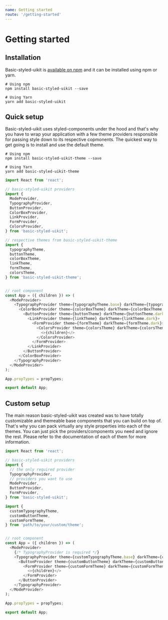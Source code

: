 ```yaml
---
name: Getting started
route: '/getting-started'
---
```


# Getting started

## Installation

Basic-styled-uikit is [available on npm](https://www.npmjs.com/package/basic-styled-uikit) and it can be installed using npm or yarn.

```
# Using npm
npm install basic-styled-uikit --save

# Using Yarn
yarn add basic-styled-uikit
```


## Quick setup

Basic-styled-uikit uses styled-components under the hood and that's why you have to wrap your application with a few theme providers responsible for passing style down to its respective copmonents. The quickest way to get going is to install and use the default theme.

```
# Using npm
npm install basic-styled-uikit-theme --save

# Using Yarn
yarn add basic-styled-uikit-theme
```

```js
import React from 'react';

// basic-styled-uikit providers
import {
  ModeProvider,
  TypographyProvider,
  ButtonProvider,
  ColorBoxProvider,
  LinkProvider,
  FormProvider,
  ColorsProvider,
} from 'basic-styled-uikit';

// respective themes from basic-styled-uikit-theme
import {
  typographyTheme,
  buttonTheme,
  colorBoxTheme,
  linkTheme,
  formTheme,
  colorsTheme,
} from 'basic-styled-uikit-theme';


// root component
const App = ({ children }) => (
  <ModeProvider>
    <TypographyProvider theme={typographyTheme.base} darkTheme={typographyTheme.dark}>
      <ColorBoxProvider theme={colorBoxTheme} darkTheme={colorBoxTheme.dark}>
        <ButtonProvider theme={buttonTheme} darkTheme={buttonTheme.dark}>
          <LinkProvider theme={linkTheme} darkTheme={linkTheme.dark}>
            <FormProvider theme={formTheme} darkTheme={formTheme.dark}>
              <ColorsProvider theme={colorsTheme} darkTheme={colorsTheme.dark}>
                <>{children}</>
              </ColorsProvider>
            </FormProvider>
          </LinkProvider>
        </ButtonProvider>
      </ColorBoxProvider>
    </TypographyProvider>
  </ModeProvider>
);

App.propTypes = propTypes;

export default App;
```


## Custom setup

The main reason basic-styled-uikit was created was to have totally customizable and themeable base components that you can build on top of. That's why you can pack virtually any style properties into each of the themes. You can just pick the providers/components you need and ignore the rest. Please refer to the documentation of each of them for more information.

```js
import React from 'react';

// basic-styled-uikit providers
import {
  // the only required provider
  TypographyProvider,
  // providers you want to use
  ModeProvider,
  ButtonProvider,
  FormProvider,
} from 'basic-styled-uikit';

import {
  customTypographyTheme,
  customButtonTheme,
  customFormTheme,
} from 'path/to/your/custom/theme';


// root component
const App = ({ children }) => (
  <ModeProvider>
    {/* TypographyProvider is required */}
    <TypographyProvider theme={customTypographyTheme.base} darkTheme={customTypographyTheme.dark}>
      <ButtonProvider theme={customButtonTheme} darkTheme={customButtonTheme.dark}>
        <FormProvider theme={customFormTheme} darkTheme={customFormTheme.dark}>
          <>{children}</>
        </FormProvider>
      </ButtonProvider>
    </TypographyProvider>
  </ModeProvider>
);

App.propTypes = propTypes;

export default App;
```